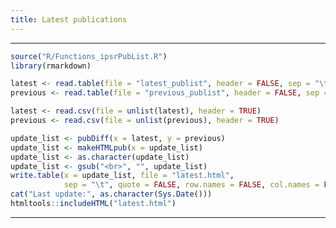 ```yaml
---
title: Latest publications
---
```


---

```r
source("R/Functions_ipsrPubList.R")
library(rmarkdown)

latest <- read.table(file = "latest_publist", header = FALSE, sep = "\t")
previous <- read.table(file = "previous_publist", header = FALSE, sep = "\t")

latest <- read.csv(file = unlist(latest), header = TRUE)
previous <- read.csv(file = unlist(previous), header = TRUE)

update_list <- pubDiff(x = latest, y = previous)
update_list <- makeHTMLpub(x = update_list)
update_list <- as.character(update_list)
update_list <- gsub("<br>", "", update_list)
write.table(x = update_list, file = "latest.html", 
            sep = "\t", quote = FALSE, row.names = FALSE, col.names = FALSE)
cat("Last update:", as.character(Sys.Date()))
htmltools::includeHTML("latest.html")
```

---

